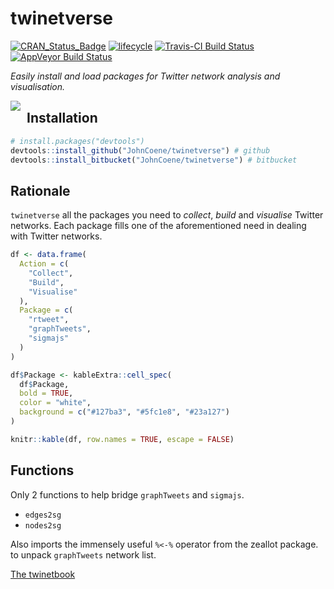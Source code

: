 # twinetverse

[![CRAN_Status_Badge](http://www.r-pkg.org/badges/version/twinetverse)](https://cran.r-project.org/package=twinetverse) [![lifecycle](https://img.shields.io/badge/lifecycle-maturing-blue.svg)](https://www.tidyverse.org/lifecycle/#maturing) [![Travis-CI Build Status](https://travis-ci.org/JohnCoene/twinetverse.svg?branch=master)](https://travis-ci.org/JohnCoene/twinetverse) [![AppVeyor Build Status](https://ci.appveyor.com/api/projects/status/github/JohnCoene/twinetverse?branch=master&svg=true)](https://ci.appveyor.com/project/JohnCoene/twinetverse)

*Easily install and load packages for Twitter network analysis and visualisation.*

<a>
<img src="man/figures/logo.png" align="left" style="max-height:150px;margin-right:2%;"/>
</a>

## Installation

```r
# install.packages("devtools")
devtools::install_github("JohnCoene/twinetverse") # github
devtools::install_bitbucket("JohnCoene/twinetverse") # bitbucket
```

## Rationale

`twinetverse` all the packages you need to *collect*, *build* and *visualise* Twitter networks. Each package fills one of the aforementioned need in dealing with Twitter networks.

```r
df <- data.frame(
  Action = c(
    "Collect",
    "Build",
    "Visualise"
  ),
  Package = c(
    "rtweet",
    "graphTweets",
    "sigmajs"
  )
)

df$Package <- kableExtra::cell_spec(
  df$Package, 
  bold = TRUE,
  color = "white", 
  background = c("#127ba3", "#5fc1e8", "#23a127")
)

knitr::kable(df, row.names = TRUE, escape = FALSE)
```

## Functions

Only 2 functions to help bridge `graphTweets` and `sigmajs`.

* `edges2sg`
* `nodes2sg`

Also imports the immensely useful `%<-%` operator from the zeallot package. to unpack `graphTweets` network list.

<a class="btn btn-lg btn-primary" href="http://twinetbook.john-coene.com/" target="_blank">
  <i class="fa fa-book"></i> The twinetbook
</a>
